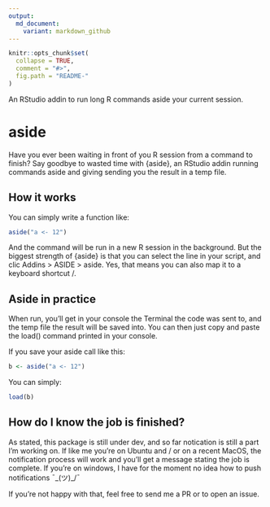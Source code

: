 ```yaml
---
output:
  md_document:
    variant: markdown_github
---
```


<!-- README.md is generated from README.Rmd. Please edit that file -->

```r
knitr::opts_chunk$set(
  collapse = TRUE,
  comment = "#>",
  fig.path = "README-"
)
```

An RStudio addin to run long R commands aside your current session. 

# aside

Have you ever been waiting in front of you R session from a command to finish? Say goodbye to wasted time with {aside}, an RStudio addin running commands aside and giving sending you the result in a temp file. 

## How it works 

You can simply write a function like: 

```r
aside("a <- 12")
```

And the command will be run in a new R session in the background. But the biggest strength of {aside} is that you can select the line in your script, and clic Addins > ASIDE > aside. Yes, that means you can also map it to a keyboard shortcut \o/. 

## Aside in practice

When run, you'll get in your console the Terminal the code was sent to, and the temp file the result will be saved into. You can then just copy and paste the load() command printed in your console. 

If you save your aside call like this:

```r
b <- aside("a <- 12")
```

You can simply:

```r
load(b)
```

## How do I know the job is finished?

As stated, this package is still under dev, and so far notication is still a part I'm working on. If like me you're on Ubuntu and / or on a recent MacOS, the notification process will work and you'll get a message stating the job is complete. If you're on windows, I have for the moment no idea how to push notifications ¯\_(ツ)_/¯

If you're not happy with that, feel free to send me a PR or to open an issue. 
